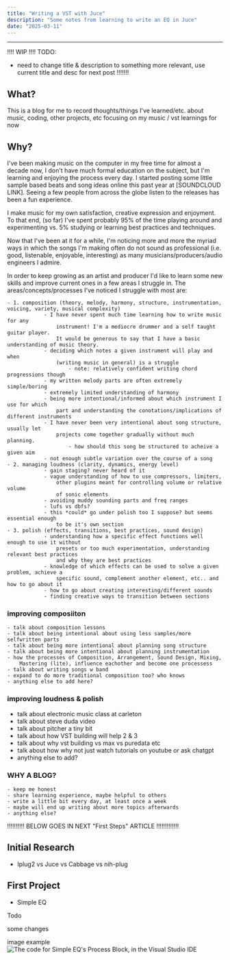 ```yaml
---
title: "Writing a VST with Juce"
description: "Some notes from learning to write an EQ in Juce"
date: "2025-03-11"
---
```



---

!!!! WIP !!!!
TODO:
- need to change title & description to something more relevant, use current title and desc
	for next post
!!!!!!! 


## What?
This is a blog for me to record thoughts/things I've learned/etc. about music, coding, other projects, etc
focusing on my music / vst learnings for now

## Why?

I've been making music on the computer in my free time for almost a decade now, I don't have much formal education
on the subject, but I'm learning and enjoying the process every day. I started
posting some little sample based beats and song ideas online this past year at [SOUNDCLOUD LINK].
Seeing a few people from across the globe listen to the releases has been a fun experience.

I make music for my own satisfaction, creative expression and enjoyment.
To that end, (so far) I've spent probably 95% of the time playing around and
experimenting vs. 5% studying or learning best practices and techniques. 

Now that I've been at it for a while, I'm noticing more and more the myriad ways
in which the songs I'm making often do not sound as professional (i.e. good, listenable, enjoyable, interesting)
as many musicians/producers/audio engineers I admire. 

In order to keep growing as an artist and producer I'd like to learn some new skills and improve current ones in a few areas I struggle in.
The areas/concepts/processes I've noticed I struggle with most are:

	- 1. composition (theory, melody, harmony, structure, instrumentation, voicing, variety, musical complexity)
				- I have never spent much time learning how to write music for any
					instrument! I'm a mediocre drummer and a self taught guitar player.
					It would be generous to say that I have a basic understanding of music theory.
				- deciding which notes a given instrument will play and when
					(writing music in general) is a struggle
						- note: relatively confident writing chord progressions though 
				- my written melody parts are often extremely simple/boring
				- extremely limited understanding of harmony
				- being more intentional/informed about which instrument I use for which
					part and understanding the conotations/implications of different instruments
				- I have never been very intentional about song structure, usually let
					projects come together gradually without much planning.
						- how should this song be structured to acheive a given aim
				- not enough subtle variation over the course of a song 
	- 2. managing loudness (clarity, dynamics, energy level)
				- gain staging? never heard of it
				- vague understanding of how to use compressors, limiters,
					other plugins meant for controlling volume or relative volume
					of sonic elements
				- avoiding muddy sounding parts and freq ranges
				- lufs vs dbfs?
				- this *could* go under polish too I suppose? but seems essential enough
					to be it's own section
	- 3. polish (effects, transitions, best practices, sound design)
				- understanding how a specific effect functions well enough to use it without
					presets or too much experimentation, understanding relevant best practices
					and why they are best practices 
				- knowledge of which effects can be used to solve a given problem, achieve a
					specific sound, complement another element, etc.. and how to go about it
				- how to go about creating interesting/different sounds
				- finding creative ways to transition between sections

### improving composiiton
	- talk about composition lessons
	- talk about being intentional about using less samples/more selfwritten parts
	- talk about being more intentional about planning song structure 
	- talk about being more intentional about planning instrumentation
	- how the processes of Composition, Arrangement, Sound Design, Mixing,
		Mastering (lite), influence eachother and become one processess
	- talk about writing songs w band
	- expand to do more traditional composition too? who knows
	- anything else to add here?

### improving loudness & polish 
- talk about electronic music class at carleton
- talk about steve duda video
- talk about pitcher a tiny bit
- talk about how VST building will help 2 & 3
- talk about why vst building vs max vs puredata etc
- talk about how why not just watch tutorials on youtube or ask chatgpt
- anything else to add?

### WHY A BLOG?
	- keep me honest
	- share learning experience, maybe helpful to others
	- write a little bit every day, at least once a week
	- maybe will end up writing about more topics afterwards
	- anything else?

!!!!!!!!!! BELOW GOES IN NEXT "First Steps" ARTICLE !!!!!!!!!!!!!

## Initial Research

- Iplug2 vs Juce vs Cabbage vs nih-plug

## First Project
- Simple EQ

Todo


some changes

image example
![The code for Simple EQ's Process Block, in the Visual Studio IDE](process_block.png)
